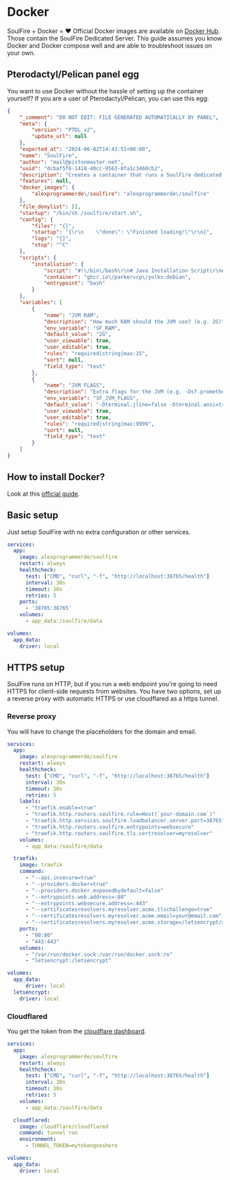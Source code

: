 # Docker

SoulFire + Docker = ❤️
Official Docker images are available on [Docker Hub](https://hub.docker.com/r/alexprogrammerde/soulfire).
Those contain the SoulFire Dedicated Server.
This guide assumes you know Docker and Docker compose well and are able to troubleshoot issues on your own.

## Pterodactyl/Pelican panel egg

You want to use Docker without the hassle of setting up the container yourself?
If you are a user of Pterodactyl/Pelican, you can use this egg:

```json
{
    "_comment": "DO NOT EDIT: FILE GENERATED AUTOMATICALLY BY PANEL",
    "meta": {
        "version": "PTDL_v2",
        "update_url": null
    },
    "exported_at": "2024-06-02T14:43:51+00:00",
    "name": "SoulFire",
    "author": "mail@pistonmaster.net",
    "uuid": "dcbaf5f6-1418-40cc-9563-8fa1c3460cb2",
    "description": "Creates a container that runs a SoulFire dedicated server.",
    "features": null,
    "docker_images": {
        "alexprogrammerde\/soulfire": "alexprogrammerde\/soulfire"
    },
    "file_denylist": [],
    "startup": "/bin/sh /soulfire/start.sh",
    "config": {
        "files": "{}",
        "startup": "{\r\n    \"done\": \"Finished loading!\"\r\n}",
        "logs": "{}",
        "stop": "^C"
    },
    "scripts": {
        "installation": {
            "script": "#!\/bin\/bash\r\n# Java Installation Script\r\n#\r\n# Server Files: \/mnt\/server\r\nPROJECT=java\r\n\r\napt update\r\napt install -y curl jq\r\n\r\ncd \/mnt\/server",
            "container": "ghcr.io\/parkervcp\/yolks:debian",
            "entrypoint": "bash"
        }
    },
    "variables": [
        {
            "name": "JVM RAM",
            "description": "How much RAM should the JVM use? (e.g. 2G)",
            "env_variable": "SF_RAM",
            "default_value": "2G",
            "user_viewable": true,
            "user_editable": true,
            "rules": "required|string|max:15",
            "sort": null,
            "field_type": "text"
        },
        {
            "name": "JVM FLAGS",
            "description": "Extra flags for the JVM (e.g. -Dsf.prometheus.enabled=true)",
            "env_variable": "SF_JVM_FLAGS",
            "default_value": "-Dterminal.jline=false -Dterminal.ansi=true",
            "user_viewable": true,
            "user_editable": true,
            "rules": "required|string|max:9999",
            "sort": null,
            "field_type": "text"
        }
    ]
}
```

## How to install Docker?

Look at this [official guide](https://docs.docker.com/engine/install).

## Basic setup

Just setup SoulFire with no extra configuration or other services.

```yaml
services:
  app:
    image: alexprogrammerde/soulfire
    restart: always
    healthcheck:
      test: ["CMD", "curl", "-f", "http://localhost:38765/health"]
      interval: 30s
      timeout: 10s
      retries: 5
    ports:
      - '38765:38765'
    volumes:
      - app_data:/soulfire/data

volumes:
  app_data:
    driver: local
```

## HTTPS setup

SoulFire runs on HTTP, but if you run a web endpoint you're going to need HTTPS for client-side requests from websites.
You have two options, set up a reverse proxy with automatic HTTPS or use cloudflared as a https tunnel.

### Reverse proxy

You will have to change the placeholders for the domain and email.

```yaml
services:
  app:
    image: alexprogrammerde/soulfire
    restart: always
    healthcheck:
      test: ["CMD", "curl", "-f", "http://localhost:38765/health"]
      interval: 30s
      timeout: 10s
      retries: 5
    labels:
      - "traefik.enable=true"
      - "traefik.http.routers.soulfire.rule=Host(`your-domain.com`)"
      - "traefik.http.services.soulfire.loadbalancer.server.port=38765"
      - "traefik.http.routers.soulfire.entrypoints=websecure"
      - "traefik.http.routers.soulfire.tls.certresolver=myresolver"
    volumes:
      - app_data:/soulfire/data

  traefik:
    image: traefik
    command:
      - "--api.insecure=true"
      - "--providers.docker=true"
      - "--providers.docker.exposedbydefault=false"
      - "--entrypoints.web.address=:80"
      - "--entrypoints.websecure.address=:443"
      - "--certificatesresolvers.myresolver.acme.tlschallenge=true"
      - "--certificatesresolvers.myresolver.acme.email=your@email.com"
      - "--certificatesresolvers.myresolver.acme.storage=/letsencrypt/acme.json"
    ports:
      - "80:80"
      - "443:443"
    volumes:
      - "/var/run/docker.sock:/var/run/docker.sock:ro"
      - "letsencrypt:/letsencrypt"

volumes:
  app_data:
      driver: local
  letsencrypt:
    driver: local
```

### Cloudflared

You get the token from the [cloudflare dashboard](https://developers.cloudflare.com/cloudflare-one/connections/connect-networks/get-started/).

```yaml
services:
  app:
    image: alexprogrammerde/soulfire
    restart: always
    healthcheck:
      test: ["CMD", "curl", "-f", "http://localhost:38765/health"]
      interval: 30s
      timeout: 10s
      retries: 5
    volumes:
      - app_data:/soulfire/data

  cloudflared:
    image: cloudflare/cloudflared
    command: tunnel run
    environment:
      - TUNNEL_TOKEN=mytokengoeshere

volumes:
  app_data:
    driver: local
```
